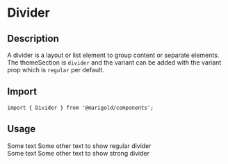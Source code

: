 
<Meta title="Components/Layout/Divider" />

# Divider

## Description

A divider is a layout or list element to group content or separate elements.
The themeSection is `divider` and the variant can be added with the variant prop which is `regular` per default.

## Import

```tsx
import { Divider } from '@marigold/components';
```

## Usage

<Preview>
  <Story name="Divider/regular">
    <div>
      <Text>Some text</Text>
      <Divider />
      <Text>Some other text to show regular divider</Text>
    </div>
  </Story>
  <Story name="Divider/bold">
    <div>
      <Text>Some text</Text>
      <Divider variant="bold" />
      <Text>Some other text to show strong divider</Text>
    </div>
  </Story>
</Preview>
